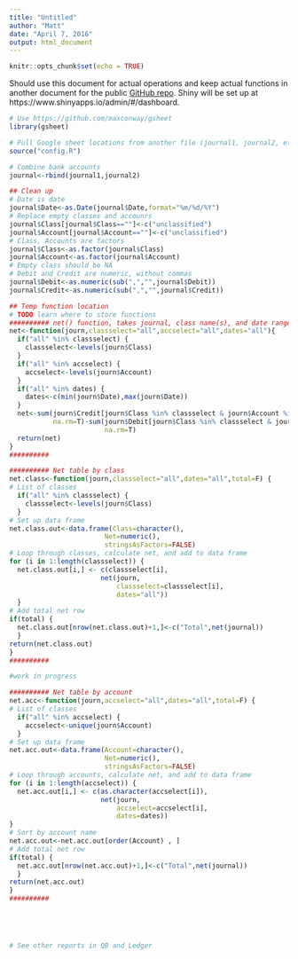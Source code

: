 ```yaml
---
title: "Untitled"
author: "Matt"
date: "April 7, 2016"
output: html_document
---
```


```r
knitr::opts_chunk$set(echo = TRUE)
```

Should use this document for actual operations and keep actual functions in another document for the public [GitHub repo](https://github.com/mattbk/ledgerr). Shiny will be set up at https://www.shinyapps.io/admin/#/dashboard.

```r
# Use https://github.com/maxconway/gsheet
library(gsheet)

# Pull Google sheet locations from another file (journal1, journal2, etc.)
source("config.R")

# Combine bank accounts
journal<-rbind(journal1,journal2)

## Clean up
# Date is date
journal$Date<-as.Date(journal$Date,format="%m/%d/%Y")
# Replace empty classes and accounrs
journal$Class[journal$Class==""]<-c("unclassified")
journal$Account[journal$Account==""]<-c("unclassified")
# Class, Accounts are factors
journal$Class<-as.factor(journal$Class)
journal$Account<-as.factor(journal$Account)
# Empty class should be NA
# Debit and Credit are numeric, without commas
journal$Debit<-as.numeric(sub(",","",journal$Debit))
journal$Credit<-as.numeric(sub(",","",journal$Credit))

## Temp function location
# TODO learn where to store functions
########## net() function, takes journal, class name(s), and date range as arguments
net<-function(journ,classselect="all",accselect="all",dates="all"){
  if("all" %in% classselect) {
    classselect<-levels(journ$Class)
  }
  if("all" %in% accselect) {
    accselect<-levels(journ$Account)
  }  
  if("all" %in% dates) {
    dates<-c(min(journ$Date),max(journ$Date))
  }
  net<-sum(journ$Credit[journ$Class %in% classselect & journ$Account %in% accselect & journ$Date>=dates[1] & journ$Date<=dates[2]],
           na.rm=T)-sum(journ$Debit[journ$Class %in% classselect & journ$Account %in% accselect & journ$Date>=dates[1] & journ$Date<=dates[2]],
                        na.rm=T)
  return(net)
}
##########

########## Net table by class
net.class<-function(journ,classselect="all",dates="all",total=F) {
# List of classes
  if("all" %in% classselect) {
    classselect<-levels(journ$Class)
  }
# Set up data frame
net.class.out<-data.frame(Class=character(),
                        Net=numeric(),
                        stringsAsFactors=FALSE)
# Loop through classes, calculate net, and add to data frame
for (i in 1:length(classselect)) {
  net.class.out[i,] <- c(classselect[i],
                       net(journ,
                           classselect=classselect[i],
                           dates="all"))
  }
# Add total net row
if(total) {
  net.class.out[nrow(net.class.out)+1,]<-c("Total",net(journal))
  }
return(net.class.out)
}
##########

#work in progress

########## Net table by account
net.acc<-function(journ,accselect="all",dates="all",total=F) {
# List of classes
  if("all" %in% accselect) {
    accselect<-unique(journ$Account)
  }
# Set up data frame
net.acc.out<-data.frame(Account=character(),
                        Net=numeric(),
                        stringsAsFactors=FALSE)
# Loop through accounts, calculate net, and add to data frame
for (i in 1:length(accselect)) {
  net.acc.out[i,] <- c(as.character(accselect[i]),
                       net(journ,
                           accselect=accselect[i],
                           dates=dates))
}
# Sort by account name
net.acc.out<-net.acc.out[order(Account) , ]
# Add total net row
if(total) {
  net.acc.out[nrow(net.acc.out)+1,]<-c("Total",net(journal))
  }
return(net.acc.out)
}
##########





# See other reports in QB and Ledger

```